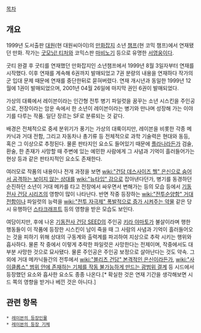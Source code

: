 [[목차]]

== 개요 ==

1999년 도서출판 [[대원]](현 대원씨아이)의 [[만화잡지]] 소년 [[챔프]](현 코믹 챔프)에서 연재됐던 만화.
작가는 [[굿모닝! 티처]]와 코믹스판 [[마비노기]] 등으로 유명한 [[서영웅]]이다.

굿티 완결 후 굿티를 연재했던 만화잡지인 소년챔프에서 1999년 8월 3일자부터 연재를 시작했다. 이후 연재를 계속해 6권까지 발매되었고 7권 분량의 내용을 연재하다 작가의 군 입대 문제 때문에 연재를 중단한뒤로 묻혀버렸다. 연재 개시년과 동일한 1999년 12월에 1권이 발매되었으며, 2001년 04월 26일에 마지막 권인 6권이 발매되었다.


가상의 대륙에서 레이븐이라는 인간형 전투 병기 파일럿을 꿈꾸는 소년 시스킨을 주인공으로, 전장이라는 암운 속에서 한 소년이 레이븐이라는 병기와 만나며 성장해 가는 이야기를 다루는 작품. 일단 장르는 SF로 분류되는 것 같다.

배경은 전체적으로 중세 분위기가 풍기는 가상의 대륙이지만, 레이븐을 비롯한 각종 메카닉과 거대 전함, 그리고 자동차나 총기류 등 전체적으로 과학 기술력은 현대와 동등, 혹은 그 이상으로 추정된다. 물론 판타지인 요소도 들어있기 때문에 [[플라나]]라든가 검술, 환술, 한 존재가 사망할 때 주변에 있는 예민한 사람에게 그 사념과 기억이 흘러들어가는 현상 등과 같은 판타지적인 요소도 존재한다.

여러모로 작품의 내용이나 전개 과정을 보면 [[wiki:"건담 데스사이즈 헬" 은신으로 숨어서 공격하는 보이지 않는 상대]]를 [[wiki:"뉴타입" 감]]으로 잡아낸다던가, 병기를 동경하던 순진하던 소년이 거대 메카를 타고 전장에서 싸우면서 변해가는 등의 모습 등에서 [[기동전사 건담 시리즈]]의 영향이 많이 나타난다. 반면 작중 등장하는 [[wiki:"전투순양함" 거대 전함]]이나 파일럿의 능력을 [[wiki:"전투 자극제" 폭발적으로 증가 시켜주는 약물]] 같은 당시 유행하던 [[스타크래프트]] 등의 영향을 받은 모습도 보인다.



여담이지만, 후에 나온 [[기동전사 건담 SEED]]의 주인공 [[키라 야마토]]가 불살이라며 행한 행동들이 이 작품에 등장한 시스킨이 남이 죽을 때 그 사람의 사념과 기억이 흘러들어오는 것을 피하기 위해 상대의 구동계와 출력계를 파괴하여 지상으로 추락 시키는 행위와 흡사하다. 물론 작 중에서 이렇게 추락한 파일럿은 사망한다는 전제이며, 작중에서도 대부분 사망한 것으로 묘사됐다. 물론 주인공은 주인공 보정으로 살아난다는 것도 약속. 그 외에 거대 메카닉들간의 전투에서 [[wiki:"블리츠 건담" 본격적인 은신]]이라든가, [[wiki:"사이클롭스" 범위 안에 존재하는 기체를 작동 불가능하게 만드는 광범위 결계]] 등 시드에서 등장했던 요소와 흡사한 요소도 종종 나온다.[* 확실한 것은 연재 기간을 생각해보면 시드 쪽의 영향을 받거나 베낀 것은 아니다.]

== 관련 항목 ==

 * [[레이븐의 등장인물]]
 * [[레이븐의 등장 기체]]
